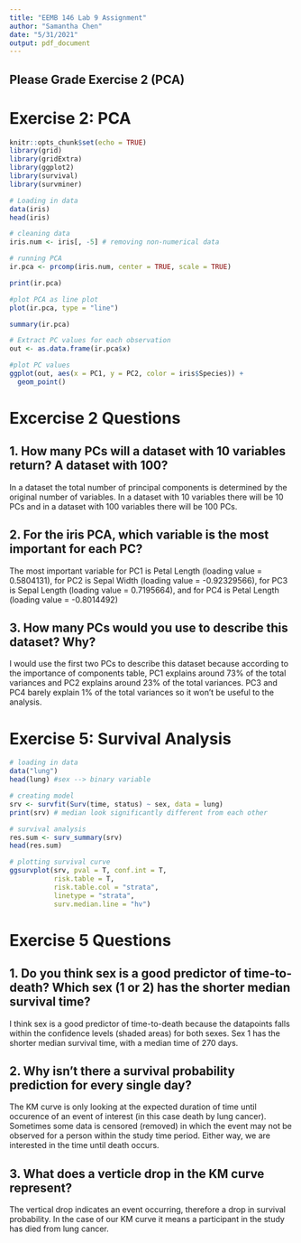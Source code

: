 ```yaml
---
title: "EEMB 146 Lab 9 Assignment"
author: "Samantha Chen"
date: "5/31/2021"
output: pdf_document
---
```

## Please Grade Exercise 2 (PCA) ##

# Exercise 2: PCA #
```r
knitr::opts_chunk$set(echo = TRUE)
library(grid)
library(gridExtra)
library(ggplot2)
library(survival)
library(survminer)
```

```r
# Loading in data
data(iris)
head(iris)

# cleaning data
iris.num <- iris[, -5] # removing non-numerical data

# running PCA
ir.pca <- prcomp(iris.num, center = TRUE, scale = TRUE)

print(ir.pca)

```

```r
#plot PCA as line plot
plot(ir.pca, type = "line")

summary(ir.pca)
```

```r
# Extract PC values for each observation
out <- as.data.frame(ir.pca$x)

#plot PC values
ggplot(out, aes(x = PC1, y = PC2, color = iris$Species)) +
  geom_point()
```

# Excercise 2 Questions #
## 1. How many PCs will a dataset with 10 variables return? A dataset with 100? ##
In a dataset the total number of principal components is determined by the original number of variables. In a dataset with 10 variables there will be 10 PCs and in a dataset with 100 variables there will be 100 PCs.

## 2. For the iris PCA, which variable is the most important for each PC? ##
The most important variable for PC1 is Petal Length (loading value = 0.5804131), for PC2 is Sepal Width (loading value = -0.92329566), for PC3 is Sepal Length (loading value = 0.7195664), and for PC4 is Petal Length (loading value = -0.8014492)

## 3. How many PCs would you use to describe this dataset? Why? ##
I would use the first two PCs to describe this dataset because according to the importance of components table, PC1 explains around 73% of the total variances and PC2 explains around 23% of the total variances. PC3 and PC4 barely explain 1% of the total variances so it won't be useful to the analysis.

# Exercise 5: Survival Analysis #

```r
# loading in data
data("lung")
head(lung) #sex --> binary variable
```

```r
# creating model
srv <- survfit(Surv(time, status) ~ sex, data = lung)
print(srv) # median look significantly different from each other
```

```r
# survival analysis
res.sum <- surv_summary(srv)
head(res.sum)
```

```r
# plotting survival curve
ggsurvplot(srv, pval = T, conf.int = T,
           risk.table = T,
           risk.table.col = "strata",
           linetype = "strata",
           surv.median.line = "hv")
```

# Exercise 5 Questions #
## 1. Do you think sex is a good predictor of time-to-death? Which sex (1 or 2) has the shorter median survival time? ##
I think sex is a good predictor of time-to-death because the datapoints falls within the confidence levels (shaded areas) for both sexes. Sex 1 has the shorter median survival time, with a median time of 270 days.

## 2. Why isn’t there a survival probability prediction for every single day? ##
The KM curve is only looking at the expected duration of time until occurence of an event of interest (in this case death by lung cancer). Sometimes some data is censored (removed) in which the event may not be observed for a person within the study time period. Either way, we are interested in the time until death occurs.

## 3. What does a verticle drop in the KM curve represent? ##
The vertical drop indicates an event occurring, therefore a drop in survival probability. In the case of our KM curve it means a participant in the study has died from lung cancer. 
